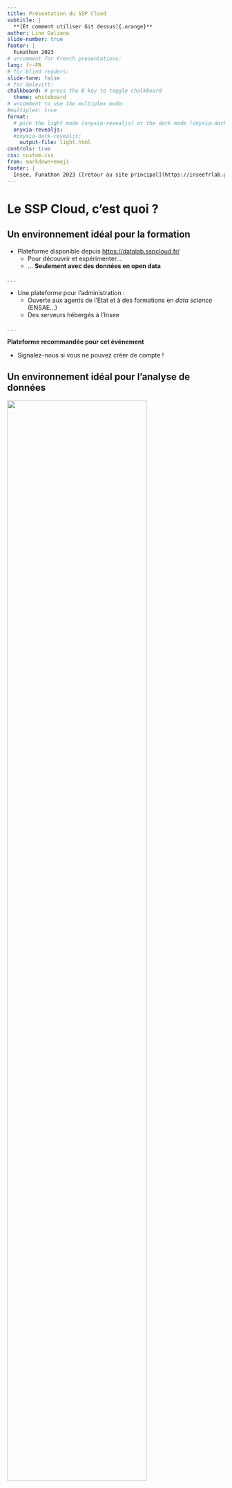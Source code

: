 ```yaml
---
title: Présentation du SSP Cloud
subtitle: |
  **[Et comment utiliser Git dessus]{.orange}**
author: Lino Galiana
slide-number: true
footer: |
  Funathon 2023
# uncomment for French presentations:
lang: fr-FR
# for blind readers:
slide-tone: false
# for @olevitt:
chalkboard: # press the B key to toggle chalkboard
  theme: whiteboard
# uncomment to use the multiplex mode:
#multiplex: true
format:
  # pick the light mode (onyxia-revealjs) or the dark mode (onyxia-dark-revealjs)
  onyxia-revealjs:
  #onyxia-dark-revealjs:
    output-file: light.html
controls: true
css: custom.css
from: markdown+emoji
footer: |
  Insee, Funathon 2023 ([retour au site principal](https://inseefrlab.github.io/funathon2023/) ; [<i class="fa-brands fa-github"></i>](https://github.com/InseeFrLab/funathon2023))
---
```


# Le SSP Cloud, c'est quoi ?


## Un environnement idéal pour la formation {.smaller}

- Plateforme disponible depuis <https://datalab.sspcloud.fr/>
    + Pour découvrir et expérimenter... 
    + ... **Seulement avec des données en open data**

. . .

- Une plateforme pour l'administration :
    + Ouverte aux agents de l'Etat et à des formations en _data science_ (ENSAE...)
    + Des serveurs hébergés à l'Insee

. . .

::: {.callout-important}

__Plateforme recommandée pour cet événement__

- Signalez-nous si vous ne pouvez créer de compte !

:::

## Un environnement idéal pour l'analyse de données

![](https://git.lab.sspcloud.fr/diit/presentation/energy-data-hack-2022/20220523-day_1-onyxia_onboarding/-/raw/main/slideshow/onyxia_galaxy.png){width=80%}

## En plus, le SSP Cloud, c'est wahou ! 😍

![](https://git.lab.sspcloud.fr/diit/presentation/energy-data-hack-2022/20220523-day_1-onyxia_onboarding/-/raw/main/slideshow/macbook_onyxia.png)

__<https://datalab.sspcloud.fr>__


# Principe de la plateforme


## Une plateforme pour la reproductibilité et la liberté {.smaller}

- Vous passez un contrat avec le `SSP Cloud` pour créer
un `RStudio` ou `Jupyter`
    + Celui-ci tourne sur des
serveurs distants auxquels vous accédez via le navigateur

. . .

- Environnement initialement __standardisé__ :
    + Tout le monde part du même socle minimal
    + __Liberté__ d'installer des packages ou librairies Linux


## Une plateforme pour les bonnes pratiques {.smaller}

<details>
<summary>
Dans un environnement différent
</summary>
![](https://ensae-reproductibilite.github.io/website/workflow1.png)

_Source_: [https://ensae-reproductibilite.github.io](https://ensae-reproductibilite.github.io/website/chapters/application.html)
</details>

- [__Environnements temporaires__]{.orange} donc:
    + Stocker le [__code__]{.blue2} dans un endroit pérenne: `Github`, `Gitlab`
    + Stocker les [__données__]{.blue2} dans un endroit pérenne: `MinIO`


<details>
<summary>
Dans le cadre du _Funathon_
</summary>
![](/img/config.png)
</details>

<details>
<summary>
Pour ceux voulant aller (vraiment) plus loin
</summary>
![](https://ensae-reproductibilite.github.io/website/workflow2.png)

_Source_: [https://ensae-reproductibilite.github.io](https://ensae-reproductibilite.github.io/website/chapters/application.html)
</details>


::: {.callout-note}
Les services durent plusieurs jours mais n'ont __pas vocation à persister__
:::

## Des services standardisés pour les gouverner tous

![](img/onyxia_galaxy_1.png)

## Un système de stockage pérenne pour les données

![](img/onyxia_galaxy_2.png)

## Quand `R` ou `Python` ne suffisent plus

Des technologies spéciales pour les bases de données

![](img/onyxia_galaxy_3.png)

## Quand `R` ou `Python` ne suffisent plus

Des technologies adaptées aux données volumineuses

![](img/onyxia_galaxy_4.png)


## Bonus

Les statisticiens ayant découvert le `SSPCloud`, quand ils
doivent revenir à leur infra habituelle

![](https://images.theconversation.com/files/504051/original/file-20230111-22-t4yssf.png?ixlib=rb-1.1.0&rect=22%2C2%2C873%2C530&q=45&auto=format&w=926&fit=clip)


# Onboarding

## _Checklist_

- [ ] Créer un compte
- [ ] Se connecter
- [ ] Trouver de l'aide
- [ ] Lancer un service de _data science_ (`R`, `Jupyter`...)
- [ ] Utiliser `Git`
- [ ] Utiliser le stockage objet `MinIO`


## Créer un compte

- Aller sur <https://datalab.sspcloud.fr> puis `Connexion` et `Créer un compte`
    + Utiliser une adresse mail d'un domaine autorisé ([@insee.fr]{.blue2}, [@..gouv.fr]{.blue2}...)
    + Domaines [@gmail.com]{.blue2}, [@yahoo.fr]{.blue2}... non admis
    + Seuls les domaines institutionnels sont autorisés (universités, écoles, administrations...)  

. . .

- Si besoin, demandez-nous pour rajouter un domaine
 

## Se connecter

- Aller sur <https://datalab.sspcloud.fr>
- Cliquer sur `Connexion`


## Trouver de l'aide

- Documentation : <https://docs.sspcloud.fr/>

. . .

- Portail de la formation à mettre en ⭐️ : <https://www.sspcloud.fr/formation>

. . .

- Poser des questions sur les fils `Tchap`:
    + [`SSPCloud`](https://matrix.to/#/#SSPCloudXDpAw6v:agent.finances.tchap.gouv.fr) de manière générale ;
    + [`Insee - SSPLab - Funathon 2023`](https://matrix.to/#/#funathon2023:agent.finances.tchap.gouv.fr) pendant cet événement ;

## Lancer un service de data science

<https://docs.sspcloud.fr/onyxia-guide/premiere-utilisation>

- Chaque service possède un `README`, [__lisez-le 😉__]{.red2}

. . .

- Chaque service est protégé par un mot de passe, __copiez-le__

. . . 

- Les **services** sont **éphémères**  
    + **Utilisez `Git`** (avec `Github` ou `Gitlab`) pour sauvegarder vos notebooks et codes  
    + **Utilisez `MinIO`** pour sauvegarder vos données
    + __sinon vous pourriez perdre votre travail__


## Utiliser `Git`

<https://docs.sspcloud.fr/onyxia-guide/controle-de-version>

- Obligatoire pour ne pas perdre de travail (notebooks et codes)
- Indispensable pour collaborer
- Compatible avec la forge de votre choix (`GitHub`, `GitLab`...)


## Utiliser le stockage objet `MinIO`

<https://docs.sspcloud.fr/onyxia-guide/stockage-de-donnees>

- Pour déposer ses données comme si on avait un service de fichier local
- Chaque utilisateur a un bucket personnel
- Possibilité de rendre des données publiques
- Librairies `Python` (`Boto3` ou `S3Fs`) ou `R` (`aws.s3`)

## Utiliser le stockage objet `MinIO`

![](/img/minio1.png)

## Lancer un service prêt-à-l'emploi

- Un exemple avec `R` ([Explorer la géographie des cultures agricoles françaises](https://github.com/InseeFrLab/funathon2023_sujet2))

[![](https://img.shields.io/badge/Launch-Datalab-orange?logo=R)](https://datalab.sspcloud.fr/launcher/ide/rstudio?autoLaunch=false&onyxia.friendlyName=%C2%ABSujet%202%C2%BB&init.personalInit=%C2%ABhttps%3A%2F%2Fraw.githubusercontent.com%2FInseeFrLab%2Ffunathon2023_sujet2%2Fmain%2Finit.sh%C2%BB)

- Un exemple avec `Python` ([Mon `Yuka` avec `Python`](https://github.com/InseeFrLab/funathon2023_sujet4))

[![](https://img.shields.io/badge/SSPcloud-Tester%20via%20SSP--cloud-informational&color=yellow?logo=Python)](https://datalab.sspcloud.fr/launcher/ide/jupyter-python?autoLaunch=true&kubernetes.role=%C2%ABadmin%C2%BB&networking.user.enabled=true&git.cache=%C2%AB36000%C2%BB&init.personalInit=%C2%ABhttps%3A%2F%2Fraw.githubusercontent.com%2FInseeFrLab%2Ffunathon2023_sujet4%2Fmain%2Finit.sh%C2%BB)


# `Git`: quelques concepts

## Pourquoi faire du contrôle de version ? 

- [__Construire__]{.blue2} et [__naviguer__]{.blue2} à travers l'[**historique**]{.orange} de son projet

. . .

- La [**collaboration**]{.orange} rendue [__simple__]{.blue2} et [__efficace__]{.blue2}

. . .

- Améliorer la [**reproductibilité**]{.orange} de ses projets

. . .

- Améliorer la [**visibilité**]{.orange} de ses projets


::: {.callout-note}
Plus d'éléments dans la [formation officielle](https://inseefrlab.github.io/formation-bonnes-pratiques-git-R/)
:::


## Gymnastique

![](https://inseefrlab.github.io/formation-bonnes-pratiques-git-R/slides/img/localremote.png){fig-align="center" height=400}

- Par défaut, le dépôt distant porte l'alias `origin`

## Ressources supplémentaires {.smaller}

- Pour **aller plus loin**:
    - [Formation aux bonnes pratiques avec `Git` et `R`](https://inseefrlab.github.io/formation-bonnes-pratiques-git-R)
    - [Introduction à `Git` pour `Python`](https://pythonds.linogaliana.fr/exogit/)
    - La [documentation `utilitR`](https://www.book.utilitr.org/) propose plusieurs chapitres sur `Git`
    - La [Bible](https://git-scm.com/book/en/v2) de l'usage de `Git`


# Illustration par la pratique avec `RStudio` 🚀

## Objectif {.smaller}

- Découvrir `S3`
- Découvrir `Git` à travers l'interface `RStudio`
- Découvrir l'interaction entre `Git`, `RStudio` et `Gitlab`
- Se familiariser avec quelques concepts de `Git`

. . . 

- __[Méthode préconisée pour `Git`]{.blue2}__:
    + On propose de travailler sur la même branche...
    + ... mais des fichiers séparés.
    + Evite l'utilisation de branches tout en limitant les conflits.


. . .

- **Trouver de l'aide**:
    - Pour toute question : le salon Tchap [Insee-Git-Gitlab](https://tchap.gouv.fr/#/room/#InseeGitGitlablPtu8f1Frns:agent.finances.tchap.gouv.fr)
    - A l'Insee : la [documentation utilisateurs](https://gitlab.insee.fr/infrastructure/lss/ausv3/documentation-utilisateurs/-/wikis/Logiciels/Git) pour l'utilisation de `Git` sur `AUS`
    - Sollicitez vos collègues utilisateurs de `Git` !



## Démonstration 🚀

Exemple à partir du [sujet 2](https://github.com/InseeFrLab/funathon2023_sujet2)
[![](https://img.shields.io/badge/Launch-Datalab-orange?logo=R)](https://datalab.sspcloud.fr/launcher/ide/rstudio?autoLaunch=false&onyxia.friendlyName=%C2%ABSujet%202%C2%BB&init.personalInit=%C2%ABhttps%3A%2F%2Fraw.githubusercontent.com%2FInseeFrLab%2Ffunathon2023_sujet2%2Fmain%2Finit.sh%C2%BB)

## Aide-mémoire `S3`

<details>
<summary>Exemples issus d'[utilitR](https://www.book.utilitr.org/01_r_insee/fiche_utiliser_rstudio_sspcloud#liens-utiles)
</summary>

```r
bucket <- "donnees-insee"
aws.s3::get_bucket(bucket, region = "")
df <- 
  aws.s3::s3read_using(
    FUN = data.table::fread,
    # Mettre les options de FUN ici
    object = "diffusion/FILOSOFI/2016/FILOSOFI_COM.csv",
    bucket = "donnees-insee",
    opts = list("region" = "")
  )
aws.s3::s3write_using(
  df,
  FUN = data.table::fwrite,
  # Les options de fread sont ici
  sep = " ;",
  col.names = TRUE,
  object = "data/filosofi2016_example.csv",
  bucket = "MON_BUCKET_A_REMPLACER",
  opts = list("region" = "")
)
```
</details>

<details>
<summary>Exemples additionnels liés au Funathon
</summary>

```r
bucket <- "donnees-funathon"
aws.s3::get_bucket(bucket, region = "", prefix = "2023/sujet2/diffusion")
```
</details>



# Illustration par la pratique avec `Jupyter` 🚀

## Démonstration 🚀

Exemple à partir du [sujet 4](https://github.com/InseeFrLab/funathon2023_sujet4)
[![](https://img.shields.io/badge/SSPcloud-Tester%20via%20SSP--cloud-informational&color=yellow?logo=Python)](https://datalab.sspcloud.fr/launcher/ide/jupyter-python?autoLaunch=false&kubernetes.role=%C2%ABadmin%C2%BB&networking.user.enabled=true&git.cache=%C2%AB36000%C2%BB&init.personalInit=%C2%ABhttps%3A%2F%2Fraw.githubusercontent.com%2FInseeFrLab%2Ffunathon2023_sujet4%2Fmain%2Finit.sh%C2%BB)



## Aide-mémoire `S3`

Voir <https://pythonds.linogaliana.fr/reads3/>

## `Git`

Voir <https://pythonds.linogaliana.fr/exogit/>

## Questions
